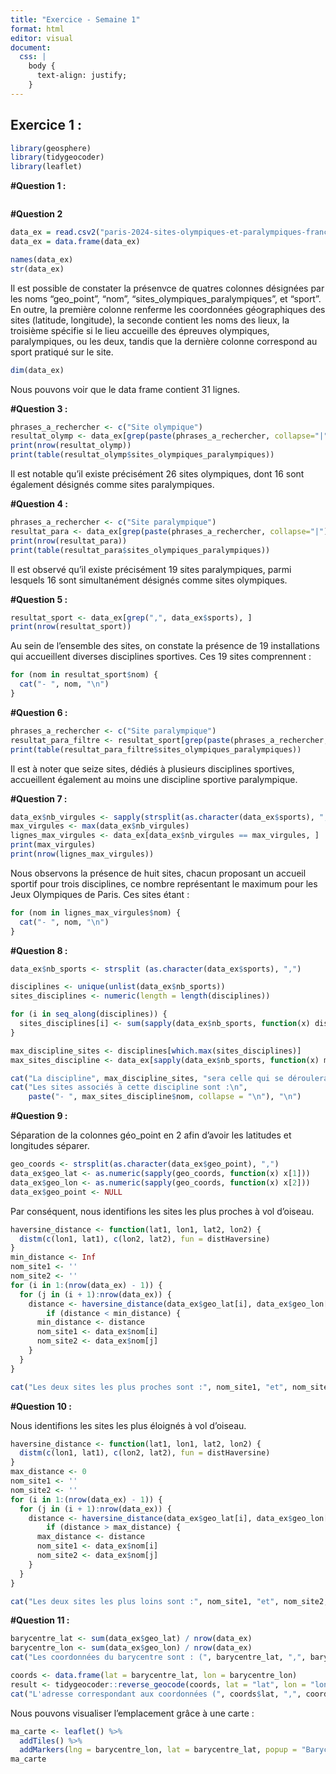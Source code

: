 ```yaml
---
title: "Exercice - Semaine 1"
format: html
editor: visual
document:
  css: |
    body {
      text-align: justify;
    }
---
```


## Exercice 1 :

```r
library(geosphere)
library(tidygeocoder)
library(leaflet)

```

**#Question 1 :**

```r


```

**#Question 2**

```r
data_ex = read.csv2("paris-2024-sites-olympiques-et-paralympiques-franciliens.csv")
data_ex = data.frame(data_ex)
```

```r
names(data_ex)
str(data_ex)
```

Il est possible de constater la présenvce de quatres colonnes désignées par les noms "geo_point", "nom", "sites_olympiques_paralympiques", et "sport". En outre, la première colonne renferme les coordonnées géographiques des sites (latitude, longitude), la seconde contient les noms des lieux, la troisième spécifie si le lieu accueille des épreuves olympiques, paralympiques, ou les deux, tandis que la dernière colonne correspond au sport pratiqué sur le site.

```r
dim(data_ex)

```

Nous pouvons voir que le data frame contient 31 lignes.

**#Question 3 :**

```r
phrases_a_rechercher <- c("Site olympique")
resultat_olymp <- data_ex[grep(paste(phrases_a_rechercher, collapse="|"), data_ex$sites_olympiques_paralympiques), ]
print(nrow(resultat_olymp))
print(table(resultat_olymp$sites_olympiques_paralympiques))
```

Il est notable qu'il existe précisément 26 sites olympiques, dont 16 sont également désignés comme sites paralympiques.

**#Question 4 :**

```r
phrases_a_rechercher <- c("Site paralympique")
resultat_para <- data_ex[grep(paste(phrases_a_rechercher, collapse="|"), data_ex$sites_olympiques_paralympiques), ]
print(nrow(resultat_para))
print(table(resultat_para$sites_olympiques_paralympiques))
```

Il est observé qu'il existe précisément 19 sites paralympiques, parmi lesquels 16 sont simultanément désignés comme sites olympiques.

**#Question 5 :**

```r
resultat_sport <- data_ex[grep(",", data_ex$sports), ]
print(nrow(resultat_sport))
```

Au sein de l'ensemble des sites, on constate la présence de 19 installations qui accueillent diverses disciplines sportives. Ces 19 sites comprennent :

```r
for (nom in resultat_sport$nom) {
  cat("- ", nom, "\n")
}
```

**#Question 6 :**

```r
phrases_a_rechercher <- c("Site paralympique")
resultat_para_filtre <- resultat_sport[grep(paste(phrases_a_rechercher, collapse="|"), resultat_sport$sites_olympiques_paralympiques), ]
print(table(resultat_para_filtre$sites_olympiques_paralympiques))
```

Il est à noter que seize sites, dédiés à plusieurs disciplines sportives, accueillent également au moins une discipline sportive paralympique.

**#Question 7 :**

```r
data_ex$nb_virgules <- sapply(strsplit(as.character(data_ex$sports), ","), function(x) length(x) - 1)
max_virgules <- max(data_ex$nb_virgules)
lignes_max_virgules <- data_ex[data_ex$nb_virgules == max_virgules, ]
print(max_virgules)
print(nrow(lignes_max_virgules))
```

Nous observons la présence de huit sites, chacun proposant un accueil sportif pour trois disciplines, ce nombre représentant le maximum pour les Jeux Olympiques de Paris. Ces sites étant :

```r
for (nom in lignes_max_virgules$nom) {
  cat("- ", nom, "\n")
}
```

**#Question 8 :**

```r
data_ex$nb_sports <- strsplit (as.character(data_ex$sports), ",")
```

```r
disciplines <- unique(unlist(data_ex$nb_sports))
sites_disciplines <- numeric(length = length(disciplines))

for (i in seq_along(disciplines)) {
  sites_disciplines[i] <- sum(sapply(data_ex$nb_sports, function(x) disciplines[i] %in% x))
}

max_discipline_sites <- disciplines[which.max(sites_disciplines)]
max_sites_discipline <- data_ex[sapply(data_ex$nb_sports, function(x) max_discipline_sites %in% x),]

```

```r
cat("La discipline", max_discipline_sites, "sera celle qui se déroulera sur le plus grand nombre de sites.", "\n")
cat("Les sites associés à cette discipline sont :\n",
    paste("- ", max_sites_discipline$nom, collapse = "\n"), "\n")
```

**#Question 9 :**

Séparation de la colonnes géo_point en 2 afin d'avoir les latitudes et longitudes séparer.

```r
geo_coords <- strsplit(as.character(data_ex$geo_point), ",")
data_ex$geo_lat <- as.numeric(sapply(geo_coords, function(x) x[1]))
data_ex$geo_lon <- as.numeric(sapply(geo_coords, function(x) x[2]))
data_ex$geo_point <- NULL
```

Par conséquent, nous identifions les sites les plus proches à vol d'oiseau.

```r
haversine_distance <- function(lat1, lon1, lat2, lon2) {
  distm(c(lon1, lat1), c(lon2, lat2), fun = distHaversine)
}
min_distance <- Inf
nom_site1 <- ''
nom_site2 <- ''
for (i in 1:(nrow(data_ex) - 1)) {
  for (j in (i + 1):nrow(data_ex)) {
    distance <- haversine_distance(data_ex$geo_lat[i], data_ex$geo_lon[i], data_ex$geo_lat[j], data_ex$geo_lon[j])
        if (distance < min_distance) {
      min_distance <- distance
      nom_site1 <- data_ex$nom[i]
      nom_site2 <- data_ex$nom[j]
    }
  }
}
```

```r
cat("Les deux sites les plus proches sont :", nom_site1, "et", nom_site2, "\n")
```

**#Question 10 :**

Nous identifions les sites les plus éloignés à vol d'oiseau.

```r
haversine_distance <- function(lat1, lon1, lat2, lon2) {
  distm(c(lon1, lat1), c(lon2, lat2), fun = distHaversine)
}
max_distance <- 0
nom_site1 <- ''
nom_site2 <- ''
for (i in 1:(nrow(data_ex) - 1)) {
  for (j in (i + 1):nrow(data_ex)) {
    distance <- haversine_distance(data_ex$geo_lat[i], data_ex$geo_lon[i], data_ex$geo_lat[j], data_ex$geo_lon[j])
        if (distance > max_distance) {
      max_distance <- distance
      nom_site1 <- data_ex$nom[i]
      nom_site2 <- data_ex$nom[j]
    }
  }
}
```

```r
cat("Les deux sites les plus loins sont :", nom_site1, "et", nom_site2, "\n")
```

**#Question 11 :**

```r
barycentre_lat <- sum(data_ex$geo_lat) / nrow(data_ex)
barycentre_lon <- sum(data_ex$geo_lon) / nrow(data_ex)
cat("Les coordonnées du barycentre sont : (", barycentre_lat, ",", barycentre_lon, ")\n")
```

```r
coords <- data.frame(lat = barycentre_lat, lon = barycentre_lon)
result <- tidygeocoder::reverse_geocode(coords, lat = "lat", lon = "lon", method = "osm")
cat("L'adresse correspondant aux coordonnées (", coords$lat, ",", coords$lon, ") est :\n", result$address, "\n")
```

Nous pouvons visualiser l'emplacement grâce à une carte :

```r
ma_carte <- leaflet() %>%
  addTiles() %>%
  addMarkers(lng = barycentre_lon, lat = barycentre_lat, popup = "Barycentre")
ma_carte
```
